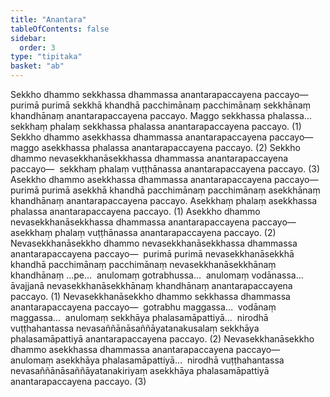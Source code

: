 ```yaml
---
title: "Anantara"
tableOfContents: false
sidebar:
  order: 3
type: "tipitaka"
basket: "ab"
---
```



<DynamicBreadcrumb />

<Division number="48">

<Paragraph number="1790">
Sekkho dhammo sekkhassa dhammassa anantarapaccayena paccayo—  purimā purimā sekkhā khandhā pacchimānaṃ pacchimānaṃ sekkhānaṃ khandhānaṃ anantarapaccayena paccayo. Maggo sekkhassa phalassa…  sekkhaṃ phalaṃ sekkhassa phalassa anantarapaccayena paccayo. (1)
</Paragraph>

<Paragraph number="1791">
Sekkho dhammo asekkhassa dhammassa anantarapaccayena paccayo—  maggo asekkhassa phalassa anantarapaccayena paccayo. (2)
</Paragraph>

<Paragraph number="1792">
Sekkho dhammo nevasekkhanāsekkhassa dhammassa anantarapaccayena paccayo—  sekkhaṃ phalaṃ vuṭṭhānassa anantarapaccayena paccayo. (3)
</Paragraph>

</Division>
<Division number="49">

<Paragraph number="1793">
Asekkho dhammo asekkhassa dhammassa anantarapaccayena paccayo—  purimā purimā asekkhā khandhā pacchimānaṃ pacchimānaṃ asekkhānaṃ khandhānaṃ anantarapaccayena paccayo. Asekkhaṃ phalaṃ asekkhassa phalassa anantarapaccayena paccayo. (1)
</Paragraph>

<Paragraph number="1794">
Asekkho dhammo nevasekkhanāsekkhassa dhammassa anantarapaccayena paccayo—  asekkhaṃ phalaṃ vuṭṭhānassa anantarapaccayena paccayo. (2)
</Paragraph>

</Division>
<Division number="50">

<Paragraph number="1795">
Nevasekkhanāsekkho dhammo nevasekkhanāsekkhassa dhammassa anantarapaccayena paccayo—  purimā purimā nevasekkhanāsekkhā khandhā pacchimānaṃ pacchimānaṃ nevasekkhanāsekkhānaṃ khandhānaṃ …pe…  anulomaṃ gotrabhussa…  anulomaṃ vodānassa…  āvajjanā nevasekkhanāsekkhānaṃ khandhānaṃ anantarapaccayena paccayo. (1)
</Paragraph>

<Paragraph number="1796">
Nevasekkhanāsekkho dhammo sekkhassa dhammassa anantarapaccayena paccayo—  gotrabhu maggassa…  vodānaṃ maggassa…  anulomaṃ sekkhāya phalasamāpattiyā…  nirodhā vuṭṭhahantassa nevasaññānāsaññāyatanakusalaṃ sekkhāya phalasamāpattiyā anantarapaccayena paccayo. (2)
</Paragraph>

<Paragraph number="1797">
Nevasekkhanāsekkho dhammo asekkhassa dhammassa anantarapaccayena paccayo—  anulomaṃ asekkhāya phalasamāpattiyā…  nirodhā vuṭṭhahantassa nevasaññānāsaññāyatanakiriyaṃ asekkhāya phalasamāpattiyā anantarapaccayena paccayo. (3)
</Paragraph>
</Division>